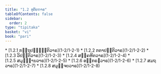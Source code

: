 ```yaml
---
title: "1.2 ທຸຕິຍຠາຄ"
tableOfContents: false
sidebar:
  order: 2
type: "tipitaka"
basket: "vi"
book: "pari"
---
```



<DynamicBreadcrumb />



<TableOfContents book="pari" section="1.2">
* [1.2.1 ກຕ຺ຖປຎ຺ຎຕ຺ຕິວາຣ](1-2/1-2-1)
* [1.2.2 ກຕາປຕ຺ຕິວາຣ](1-2/1-2-2)
* [1.2.3 ວິປຕ຺ຕິວາຣ](1-2/1-2-3)
* [1.2.4 ສງ຺ຄຫິຕວາຣ](1-2/1-2-4)
* [1.2.5 ສມຸຏ຺ຐານວາຣ](1-2/1-2-5)
* [1.2.6 ອຘິກຣຓວາຣ](1-2/1-2-6)
* [1.2.7 ສມຖວາຣ](1-2/1-2-7)
* [1.2.8 ສມຸຈ຺ຈຍວາຣ](1-2/1-2-8)
</TableOfContents>